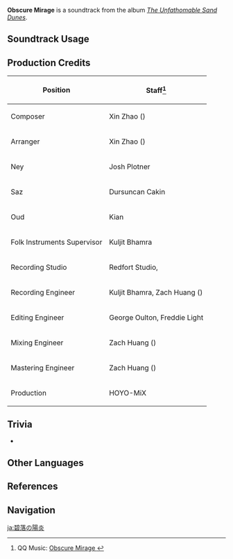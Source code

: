 {{Soundtrack Infobox
|image          = The Unfathomable Sand Dunes.png
|album          = The Unfathomable Sand Dunes
|disc           = 2
|number         = 89
|featured       =
|featured2      =
|featured3      =
|featured_disc  =
|featured_disc2 =
|featured_disc3 =
|youtube_id     = 6OujPh3c1TQ
|spotify_id     = 4h7QACC7jMOaLlZU4iOzjD
|previous       = Ancient Anamnesis
|next           = Nebulous Dunes
}}
'''Obscure Mirage''' is a soundtrack from the album ''[[The Unfathomable Sand Dunes]]''.

==Soundtrack Usage==
{{Soundtrack Usage
|quest    = 
|location = Hypostyle Desert//day;;Land of Lower Setekh//day;;Veluriyam Mirage//desert, day
|domain   = 
}}

==Production Credits==
{| class="wikitable"
! Position
! Staff<ref>QQ Music: [https://y.qq.com/n/ryqq/songDetail/000GD9rS3JhQp1 Obscure Mirage {{zh|迢遥的蜃景}}]</ref>
|-
! Composer
| Xin Zhao ({{zh|赵鑫}})
|-
! Arranger
| Xin Zhao ({{zh|赵鑫}})
|-
! Ney
| Josh Plotner
|-
! Saz
| Dursuncan Cakin
|-
! Oud
| Kian
|-
! Folk Instruments Supervisor
| Kuljit Bhamra
|-
! Recording Studio
| Redfort Studio, {{Not a Typo|52Hz Studio}}
|-
! Recording Engineer
| Kuljit Bhamra, Zach Huang ({{zh|黄巍}})
|-
! Editing Engineer
| George Oulton, Freddie Light
|-
! Mixing Engineer
| Zach Huang ({{zh|黄巍}})
|-
! Mastering Engineer
| Zach Huang ({{zh|黄巍}})
|-
! Production
| HOYO-MiX
|}
<!--
==Gallery==
<gallery>
</gallery>
-->

==Trivia==
* {{Transclude|Ancient Anamnesis|HypostyleTheme4|section=1}}

==Other Languages==
{{Other Languages
|en      = Obscure Mirage
|zhs     = 迢遥的蜃景
|zhs_rm  = Tiàoyáo de Shènjǐng
|zht     = 迢遙的蜃景
|zht_rm  = Tiàoyáo de Shènjǐng
|zh_tl   = A Faraway Mirage
|ja      = 碧落の陽炎
|ja_rm   = Hekiraku no Kagerou{{assumed}}
|ja_tl   = 
}}

==References==
{{Reflist}}

==Navigation==
{{Soundtrack Navbox|The Unfathomable Sand Dunes}}

[[ja:碧落の陽炎]]